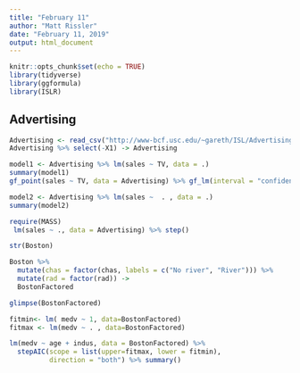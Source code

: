 ---
title: "February 11"
author: "Matt Rissler"
date: "February 11, 2019"
output: html_document
---

```{r setup, include=FALSE}
knitr::opts_chunk$set(echo = TRUE)
library(tidyverse)
library(ggformula)
library(ISLR)
```

## Advertising

```{r}
Advertising <- read_csv("http://www-bcf.usc.edu/~gareth/ISL/Advertising.csv")
Advertising %>% select(-X1) -> Advertising
```

```{r}
model1 <- Advertising %>% lm(sales ~ TV, data = .) 
summary(model1)
gf_point(sales ~ TV, data = Advertising) %>% gf_lm(interval = "confidence")

```

```{r}

model2 <- Advertising %>% lm(sales ~  . , data = .) 
summary(model2)

```


```{r}
require(MASS)
 lm(sales ~ ., data = Advertising) %>% step()
```


```{r}
str(Boston)

Boston %>% 
  mutate(chas = factor(chas, labels = c("No river", "River"))) %>%
  mutate(rad = factor(rad)) ->
  BostonFactored

glimpse(BostonFactored)

```


```{r}
fitmin<- lm( medv ~ 1, data=BostonFactored)
fitmax <- lm(medv ~ . , data=BostonFactored)

lm(medv ~ age + indus, data = BostonFactored) %>% 
  stepAIC(scope = list(upper=fitmax, lower = fitmin),
          direction = "both") %>% summary()

```